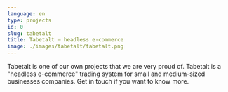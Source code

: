 ```yaml
---
language: en
type: projects
id: 0
slug: tabetalt
title: Tabetalt – headless e-commerce
image: ./images/tabetalt/tabetalt.png
---
```


Tabetalt is one of our own projects that we are very proud of. Tabetalt
is a "headless e-commerce" trading system for small and medium-sized businesses
companies. Get in touch if you want to know more.

